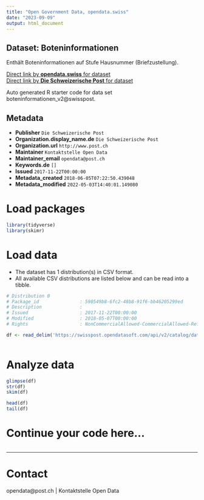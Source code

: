 ```yaml
---
title: "Open Government Data, opendata.swiss"
date: "2023-09-09"
output: html_document
---
```


## Dataset: Boteninformationen

Enthält Boteninformationen auf Stufe Hausnummer (Briefzustellung).

[Direct link by **opendata.swiss** for dataset](https://opendata.swiss/de/dataset/boteninformationen)<br>
[Direct link by **Die Schweizerische Post** for dataset](https://swisspost.opendatasoft.com/explore/dataset/boteninformationen_v2)

Auto generated R starter code for data set boteninformationen_v2@swisspost.

## Metadata

- **Publisher** `Die Schweizerische Post`
- **Organization.display_name.de** `Die Schweizerische Post`
- **Organization.url** `http://www.post.ch`
- **Maintainer** `Kontaktstelle Open Data`
- **Maintainer_email** `opendata@post.ch`
- **Keywords.de** `[]`
- **Issued** `2017-11-22T00:00:00`
- **Metadata_created** `2018-06-05T07:22:50.439048`
- **Metadata_modified** `2022-05-03T14:40:01.149080`


# Load packages

```r

library(tidyverse)
library(skimr)

```

# Load data

-   The dataset has 1 distribution(s) in CSV format.
-   All available CSV distributions are listed below and can be read into a tibble.

```r

# Distribution 0
# Package_id               : 590549b8-6fc2-48b8-91f6-bb46205299ed
# Description              : 
# Issued                   : 2017-11-22T00:00:00
# Modified                 : 2018-05-07T00:00:00
# Rights                   : NonCommercialAllowed-CommercialAllowed-ReferenceRequired

df <- read_delim('https://swisspost.opendatasoft.com/api/v2/catalog/datasets/boteninformationen_v2/exports/csv')



```

# Analyze data

```r

glimpse(df)
str(df)
skim(df)

head(df)
tail(df)

```

# Continue your code here...

```r

```

------------------------------------------------------------------------

# Contact

opendata@post.ch | Kontaktstelle Open Data
